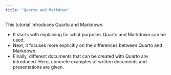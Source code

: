 ```yaml
---
title: "Quarto and Markdown"
---
```


This tutorial introduces Quarto and Markdown. 

-   It starts with explaining for what purposes Quarto and Markdown can be used. 
-   Next, it focuses more explicitly on the differences between Quarto and Markdown.
-   Finally, different documents that can be created with Quarto are introduced. Here, concrete examples of written documents and presentations are given.
